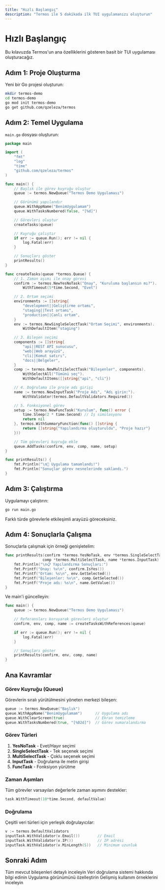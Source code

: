 ```yaml
---
title: "Hızlı Başlangıç"
description: "Termos ile 5 dakikada ilk TUI uygulamanızı oluşturun"
---
```


# Hızlı Başlangıç

Bu kılavuzda Termos'un ana özelliklerini gösteren basit bir TUI uygulaması oluşturacağız.

## Adım 1: Proje Oluşturma

Yeni bir Go projesi oluşturun:

```bash
mkdir termos-demo
cd termos-demo
go mod init termos-demo
go get github.com/qzeleza/termos
```

## Adım 2: Temel Uygulama

`main.go` dosyası oluşturun:

```go
package main

import (
    "fmt"
    "log"
    "time"
    "github.com/qzeleza/termos"
)

func main() {
    // Başlık ile görev kuyruğu oluştur
    queue := termos.NewQueue("Termos Demo Uygulaması")

    // Görünümü yapılandır
    queue.WithAppName("BenimUygulamam")
    queue.WithTasksNumbered(false, "[%d]")

    // Görevleri oluştur
    createTasks(queue)

    // Kuyruğu çalıştır
    if err := queue.Run(); err != nil {
        log.Fatal(err)
    }

    // Sonuçları göster
    printResults()
}

func createTasks(queue *termos.Queue) {
    // 1. Zaman aşımı ile onay görevi
    confirm := termos.NewYesNoTask("Onay", "Kuruluma başlansın mı?").
        WithTimeout(5*time.Second, "Evet")

    // 2. Ortam seçimi
    environments := []string{
        "development||Geliştirme ortamı",
        "staging||Test ortamı",
        "production||Canlı ortam",
    }
    env := termos.NewSingleSelectTask("Ortam Seçimi", environments).
        WithDefaultItem("staging")

    // 3. Bileşen seçimi
    components := []string{
        "api||REST API sunucusu",
        "web||Web arayüzü",
        "cli||Komut satırı",
        "docs||Belgeler",
    }
    comp := termos.NewMultiSelectTask("Bileşenler", components).
        WithSelectAll("Tümünü seç").
        WithDefaultItems([]string{"api", "cli"})

    // 4. Doğrulama ile proje adı girişi
    name := termos.NewInputTask("Proje Adı", "Adı girin:").
        WithValidator(termos.DefaultValidators.Required())

    // 5. Fonksiyonel görev
    setup := termos.NewFuncTask("Kurulum", func() error {
        time.Sleep(2 * time.Second) // İş simülasyonu
        return nil
    }, termos.WithSummaryFunction(func() []string {
        return []string{"Yapılandırma oluşturuldu", "Proje hazır"}
    }))

    // Tüm görevleri kuyruğa ekle
    queue.AddTasks(confirm, env, comp, name, setup)
}

func printResults() {
    fmt.Println("\n🎉 Uygulama tamamlandı!")
    fmt.Println("Sonuçlar görev nesnelerinde saklandı.")
}
```

## Adım 3: Çalıştırma

Uygulamayı çalıştırın:

```bash
go run main.go
```

Farklı türde görevlerle etkileşimli arayüzü göreceksiniz.

## Adım 4: Sonuçlarla Çalışma

Sonuçlarla çalışmak için örneği genişletelim:

```go
func printResults(confirm *termos.YesNoTask, env *termos.SingleSelectTask,
                 comp *termos.MultiSelectTask, name *termos.InputTask) {
    fmt.Println("\n📋 Yapılandırma Sonuçları:")
    fmt.Printf("Onay: %v\n", confirm.IsYes())
    fmt.Printf("Ortam: %s\n", env.GetSelected())
    fmt.Printf("Bileşenler: %v\n", comp.GetSelected())
    fmt.Printf("Proje adı: %s\n", name.GetValue())
}
```

Ve main'i güncelleyin:

```go
func main() {
    queue := termos.NewQueue("Termos Demo Uygulaması")

    // Referansları koruyarak görevleri oluştur
    confirm, env, comp, name := createTasksWithReferences(queue)

    if err := queue.Run(); err != nil {
        log.Fatal(err)
    }

    // Sonuçları göster
    printResults(confirm, env, comp, name)
}
```

## Ana Kavramlar

### Görev Kuyruğu (Queue)

Görevlerin sıralı yürütülmesini yöneten merkezi bileşen:

```go
queue := termos.NewQueue("Başlık")
queue.WithAppName("BenimUygulamam")      // Uygulama adı
queue.WithClearScreen(true)              // Ekran temizleme
queue.WithTasksNumbered(true, "[%02d]")  // Görev numaralandırma
```

### Görev Türleri

1. **YesNoTask** - Evet/Hayır seçimi
2. **SingleSelectTask** - Tek seçenek seçimi
3. **MultiSelectTask** - Çoklu seçenek seçimi
4. **InputTask** - Doğrulama ile metin girişi
5. **FuncTask** - Fonksiyon yürütme

### Zaman Aşımları

Tüm görevler varsayılan değerlerle zaman aşımını destekler:

```go
task.WithTimeout(10*time.Second, defaultValue)
```

### Doğrulama

Çeşitli veri türleri için yerleşik doğrulayıcılar:

```go
v := termos.DefaultValidators
inputTask.WithValidator(v.Email())        // Email
inputTask.WithValidator(v.IP())           // IP adresi
inputTask.WithValidator(v.MinLength(5))   // Minimum uzunluk
```

## Sonraki Adım

<CardGroup cols={2}>
  <Card title="Bileşenler" icon="puzzle-piece" href="/tr/components/queue">
    Tüm mevcut bileşenleri detaylı inceleyin
  </Card>
  <Card title="Doğrulama" icon="shield-check" href="/tr/validation/overview">
    Veri doğrulama sistemi hakkında bilgi edinin
  </Card>
  <Card title="Stil" icon="palette" href="/tr/customization/styling">
    Uygulama görünümünü özelleştirin
  </Card>
  <Card title="Örnekler" icon="code" href="/tr/examples/basic-usage">
    Gelişmiş kullanım örneklerini inceleyin
  </Card>
</CardGroup>